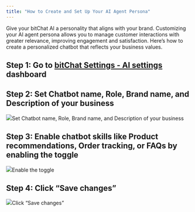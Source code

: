 ```yaml
---
title: "How to Create and Set Up Your AI Agent Persona"
---
```


Give your bitChat AI a personality that aligns with your brand. Customizing your AI agent persona allows you to manage customer interactions with greater relevance, improving engagement and satisfaction. Here’s how to create a personalized chatbot that reflects your business values.

## Step 1: Go to [bitChat Settings - AI settings](https://app.bitbybit.studio/bitchat/settings?section=ai-settings) dashboard

## Step 2: Set Chatbot name, Role, Brand name, and Description of your business

![](https://cdn.prod.website-files.com/659655f5b20d395a5c69efcf/66fe6aa4907f0e866a7da965_AD_4nXdnnpAeS0DgU_nBGNBfgAfy6rKvbZtutZLeJIezYzqHWIAN4JuTBhp63Ne2DsNM6no-v5ziXcAvonppand4rQbpNC-Lq7MyZaar0OFg0FrRJLMRX1DHYW8qSmRE5EmJWI5pfkY3lUa1b1RzoiuY43L-CTA.png)Set Chatbot name, Role, Brand name, and Description of your business‍

## Step 3: Enable chatbot skills like Product recommendations, Order tracking, or FAQs by enabling the toggle

![](https://cdn.prod.website-files.com/659655f5b20d395a5c69efcf/66fe6aa21f73b7828e351316_AD_4nXcfBT3ZdLNZqkcQUk2-oO2yGRyPdKuxva3SoDBo_3oHQR0ZeYJrW4Dnfq0PGaLnk31h7UeVYTyNDdEe8LnDZXNaRRum3HKa8KiixHcaa8dPZXNCchpK1zcDlFcPdME3e-j5bEPfjlQ1xzWGwTKp1U1n_R5s.png)Enable the toggle‍

## Step 4: Click “Save changes”

![](https://cdn.prod.website-files.com/659655f5b20d395a5c69efcf/66fe6631dab5ef8713f566ab_AD_4nXeL2sb394TdphxrSGbffj9NWN6iXe5vPFRhiaHbrrvJRokNvVVA7AdLt7CvYSCq2P5sd9saLOb6e3763wj0wfQaAOQtQxLE8IrXp4AivEHV5YO49TJdVS9eicSNNrH2hR-8ACsQbXcDKcZ82QLSJsZ8l-JY.png)Click “Save changes”
